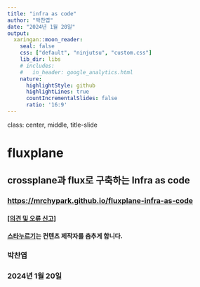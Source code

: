 ```yaml
---
title: "infra as code"
author: "박찬엽"
date: "2024년 1월 20일"
output:
  xaringan::moon_reader:
    seal: false
    css: ["default", "ninjutsu", "custom.css"]
    lib_dir: libs
    # includes:
    #   in_header: google_analytics.html
    nature:
      highlightStyle: github
      highlightLines: true
      countIncrementalSlides: false
      ratio: '16:9'
---
```


class: center, middle, title-slide

# fluxplane
## crossplane과 flux로 구축하는 Infra as code 

### <https://mrchypark.github.io/fluxplane-infra-as-code>

#### [[의견 및 오류 신고]](https://github.com/mrchypark/fluxplane-infra-as-code/issues/new)
#### [스타누르기](https://github.com/mrchypark/fluxplane-infra-as-code)는 컨텐츠 제작자를 춤추게 합니다.

### 박찬엽

### 2024년 1월 20일
